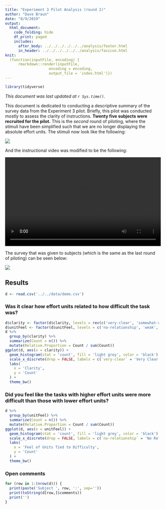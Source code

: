 ```yaml
---
title: "Experiment 3 Pilot Analysis (round 2)"
author: "Dave Braun"
date: "8/9/2019"
output: 
  html_document:
    code_folding: hide
    df_print: paged
    includes:
      after_body: ../../../../../../analysis/footer.html
      in_header: ../../../../../../analysis/favicon.html
knit:
  (function(inputFile, encoding) {
      rmarkdown::render(inputFile,
                    encoding = encoding,
                    output_file = 'index.html')})
---
```


```r
library(tidyverse)
```


*This document was last updated at `r Sys.time()`.*

This document is dedicated to conducting a descriptive summary of the survey data from the Experiment 3 pilot. Briefly, this pilot was conducted mostly to assess the clarity of instructions. **Twenty five subjects were recruited for the pilot.** This is the *second* round of piloting, where the stimuli have been simplified such that we are no longer displaying the absolute effort units. The stimuli now look like the following:

<img src='exp3Stimuli.png'>

And the instructional video was modified to be the following:

<video height = '290' width = '510' controls>
  <source src='../../../dst/exp3Dst.mp4' type = 'video/mp4'>
</video>

The survey that was given to subjects (which is the same as the last round of piloting) can be seen below:  

<img src='exp3Survey.png'>

## Results

```r
d <- read.csv('../../data/demo.csv')
```

### Was it clear how effort units related to how difficult the task was?

```r
d$clarity <- factor(d$clarity, levels = rev(c('very-clear', 'somewhat-clear', 'neutral', 'somewhat-unclear', 'very-unclear')))
d$unitFeel <- factor(d$unitFeel, levels = c('no-relationship', 'weak', 'moderate', 'strong'))
d %>% 
  group_by(clarity) %>% 
  summarize(Count = n()) %>% 
  mutate(Relative.Proportion = Count / sum(Count))
ggplot(d, aes(x = clarity)) +
  geom_histogram(stat = 'count', fill = 'light grey', color = 'black') +
  scale_x_discrete(drop = FALSE, labels = c(`very-clear` = 'Very Clear', `somewhat-clear` = 'Somewhat Clear', `neutral` = 'Neutral', `somewhat-unclear` = 'Somewhat Unclear', `very-unclear` = 'Very Unclear')) +
  labs(
    x = 'Clarity', 
    y = 'Count'
  ) + 
  theme_bw()
```


### Did you feel like the tasks with higher effort units were more difficult than those with lower effort units?

```r
d %>% 
  group_by(unitFeel) %>% 
  summarize(Count = n()) %>% 
  mutate(Relative.Proportion = Count / sum(Count))
ggplot(d, aes(x = unitFeel)) +
  geom_histogram(stat = 'count', fill = 'light grey', color = 'black') +
  scale_x_discrete(drop = FALSE, labels = c(`no-relationship` = 'No Relationship', `weak` = 'Weak', `moderate` = 'Moderate', `strong` = 'Strong')) +
  labs(
    x = 'Feel of Units Tied to Difficulty', 
    y = 'Count'
  ) + 
  theme_bw()
```


### Open comments

```r
for (row in 1:(nrow(d))) {
  print(paste('Subject ', row, ':', sep=''))
  print(toString(d[row,]$comments))
  print('')
}
```













